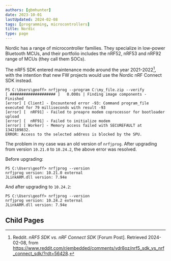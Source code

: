 ```yaml
---
authors: [gbmhunter]
date: 2023-10-01
lastUpdated: 2024-02-08
tags: [programming, microcontrollers]
title: Nordic
type: page
---
```


<WarningIsNotes />

Nordic has a range of microcontroller families. They specialize in low-power Bluetooth MCUs, and their portfolio includes the nRF52, nRF53 and nRF92 range of MCUs (they call them SOCs).

The nRF5 SDK entered maintenance mode around the year 2021-2022[^reddit-embedded-nrf5-sdk-vs-nrf-connect-sdk], with the intention that new FW projects would use the Nordic nRF Connect SDK instead.

```batch
PS C:\Users\geoff> nrfjprog --program C:\my_file.zip --verify
[ #################### ]   0.000s | Finding image components - Finished
[error] [ Client] - Encountered error -93: Command program_file executed for 79 milliseconds with result -93
[error] [  nRF91] - Failed to preapre modem coprocessor for bootloader upload
[error] [  nRF91] - Failed to initialize modem
[error] [ Worker] - Memory access failed with SECUREFAULT at 1342189832.
ERROR: Access to the selected address is blocked by the SPU.
```

The problem in my case was an old version of `nrfjprog`. After upgrading from version `10.21.0` to `10.24.2`, the above error was resolved.

Before upgrading:

```batch
PS C:\Users\geoff> nrfjprog --version
nrfjprog version: 10.21.0 external
JLinkARM.dll version: 7.94e
```

And after upgrading to `10.24.2`:

```batch
PS C:\Users\geoff> nrfjprog --version
nrfjprog version: 10.24.2 external
JLinkARM.dll version: 7.94e
```

## Child Pages

<ChildPages />

[^reddit-embedded-nrf5-sdk-vs-nrf-connect-sdk]: Reddit. _nRF5 SDK vs. nRF Connect SDK_ [Forum Post]. Retrieved 2024-02-08, from https://www.reddit.com/r/embedded/comments/vdr8oz/nrf5_sdk_vs_nrf_connect_sdk/?rdt=56428.
